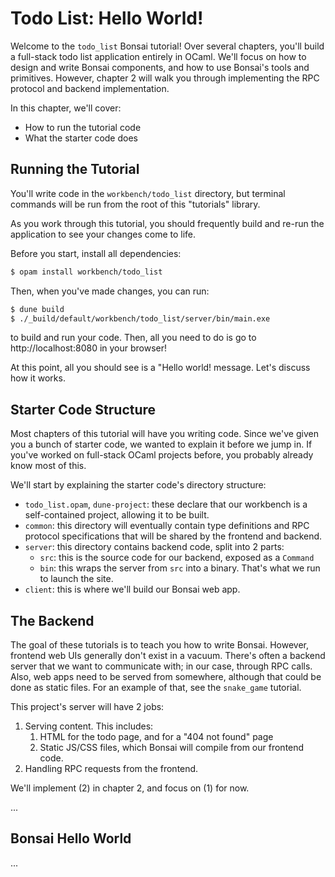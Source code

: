 # Todo List: Hello World!

Welcome to the `todo_list` Bonsai tutorial!
Over several chapters, you'll build a full-stack todo list application entirely in OCaml.
We'll focus on how to design and write Bonsai components, and how to use Bonsai's tools and primitives.
However, chapter 2 will walk you through implementing the RPC protocol and backend implementation.

In this chapter, we'll cover:

- How to run the tutorial code
- What the starter code does

## Running the Tutorial

You'll write code in the `workbench/todo_list` directory, but terminal commands will be run
from the root of this "tutorials" library.

As you work through this tutorial, you should frequently build and re-run the application
to see your changes come to life. 

Before you start, install all dependencies:

```sh
$ opam install workbench/todo_list
```

Then, when you've made changes, you can run:

```sh
$ dune build
$ ./_build/default/workbench/todo_list/server/bin/main.exe
```

to build and run your code. Then, all you need to do is go to http://localhost:8080 in your browser!

At this point, all you should see is a "Hello world! message. Let's discuss how it works.

## Starter Code Structure

Most chapters of this tutorial will have you writing code.
Since we've given you a bunch of starter code, we wanted to explain it before we jump in.
If you've worked on full-stack OCaml projects before, you probably already know most of this.

We'll start by explaining the starter code's directory structure:

- `todo_list.opam`, `dune-project`: these declare that our workbench is a self-contained project, allowing it to be built.
- `common`: this directory will eventually contain type definitions and RPC protocol specifications that will be shared by the frontend and backend.
- `server`: this directory contains backend code, split into 2 parts:
  - `src`: this is the source code for our backend, exposed as a `Command`
  - `bin`: this wraps the server from `src` into a binary. That's what we run to launch the site.
- `client`: this is where we'll build our Bonsai web app.

## The Backend

The goal of these tutorials is to teach you how to write Bonsai. However, frontend web UIs generally don't exist in a vacuum.
There's often a backend server that we want to communicate with; in our case, through RPC calls.
Also, web apps need to be served from somewhere, although that could be done as static files.
For an example of that, see the `snake_game` tutorial.

This project's server will have 2 jobs:

1. Serving content. This includes:
   1. HTML for the todo page, and for a "404 not found" page
   2. Static JS/CSS files, which Bonsai will compile from our frontend code.
2. Handling RPC requests from the frontend.

We'll implement (2) in chapter 2, and focus on (1) for now.

...

## Bonsai Hello World

...
